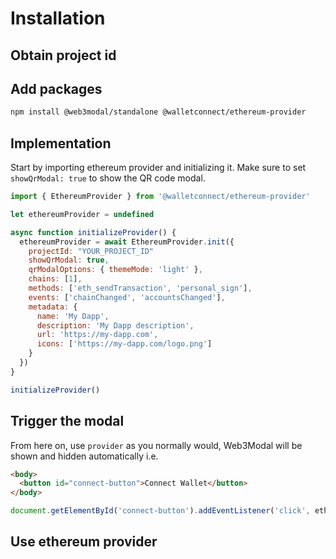 
# Installation

<AboutEthereumProviderPartial />

## Obtain project id

<ObtainProjectIdPartial />

## Add packages

```bash npm2yarn
npm install @web3modal/standalone @walletconnect/ethereum-provider
```

## Implementation

Start by importing ethereum provider and initializing it. Make sure to set `showQrModal: true` to show the QR code modal.

```js
import { EthereumProvider } from '@walletconnect/ethereum-provider'

let ethereumProvider = undefined

async function initializeProvider() {
  ethereumProvider = await EthereumProvider.init({
    projectId: "YOUR_PROJECT_ID"
    showQrModal: true,
    qrModalOptions: { themeMode: 'light' },
    chains: [1],
    methods: ['eth_sendTransaction', 'personal_sign'],
    events: ['chainChanged', 'accountsChanged'],
    metadata: {
      name: 'My Dapp',
      description: 'My Dapp description',
      url: 'https://my-dapp.com',
      icons: ['https://my-dapp.com/logo.png']
    }
  })
}

initializeProvider()
```

## Trigger the modal

From here on, use `provider` as you normally would, Web3Modal will be shown and hidden automatically i.e.

```html
<body>
  <button id="connect-button">Connect Wallet</button>
</body>
```

```js
document.getElementById('connect-button').addEventListener('click', ethereumProvider?.connect)
```

## Use ethereum provider

<DocsEthereumProviderPartial />
